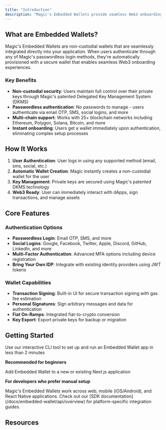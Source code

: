 ```yaml
---
title: "Introduction"
description: "Magic's Embedded Wallets provide seamless Web3 onboarding with non-custodial security, passwordless authentication, and multi-chain support."
---
```


## What are Embedded Wallets?

Magic's Embedded Wallets are non-custodial wallets that are seamlessly integrated directly into your application. When users authenticate through any of Magic's passwordless login methods, they're automatically provisioned with a secure wallet that enables seamless Web3 onboarding experiences.

### Key Benefits

- **Non-custodial security**: Users maintain full control over their private keys through Magic's patented Delegated Key Management System (DKMS)
- **Passwordless authentication**: No passwords to manage - users authenticate via email OTP, SMS, social logins, and more
- **Multi-chain support**: Works with 25+ blockchain networks including Ethereum, Polygon, Solana, Bitcoin, and more
- **Instant onboarding**: Users get a wallet immediately upon authentication, eliminating complex setup processes

## How It Works

1. **User Authentication**: User logs in using any supported method (email, sms, social, etc.)
2. **Automatic Wallet Creation**: Magic instantly creates a non-custodial wallet for the user
3. **Key Management**: Private keys are secured using Magic's patented DKMS technology
4. **Web3 Ready**: User can immediately interact with dApps, sign transactions, and manage assets

## Core Features

### Authentication Options
- **Passwordless Login**: Email OTP, SMS, and more
- **Social Logins**: Google, Facebook, Twitter, Apple, Discord, GitHub, LinkedIn, and more
- **Multi-Factor Authentication**: Advanced MFA options including device registration
- **Bring Your Own IDP**: Integrate with existing identity providers using JWT tokens

### Wallet Capabilities
- **Transaction Signing**: Built-in UI for secure transaction signing with gas fee estimation
- **Personal Signatures**: Sign arbitrary messages and data for authentication
- **Fiat On-Ramps**: Integrated fiat-to-crypto conversion
- **Key Export**: Export private keys for backup or migration

## Getting Started

<CardGroup cols={2}>
<Card title="Quick Start with CLI" icon="bolt" href="/docs/embedded-wallet/quickstart/cli">
Use our interactive CLI tool to set up and run an Embedded Wallet app in less than 2 minutes

**Recommended for beginners**
</Card>

<Card title="Manual Integration" icon="terminal" href="/docs/embedded-wallet/quickstart/integration">
Add Embedded Wallet to a new or existing Next.js application

**For developers who prefer manual setup**
</Card>
</CardGroup>

<Tip>
Magic's Embedded Wallets work across web, mobile (iOS/Android), and React Native applications. Check out our [SDK documentation](/docs/embedded-wallet/api/overview) for platform-specific integration guides.
</Tip>

## Resources

<CardGroup cols={2}>
<Card title="Read Magic Guides" icon="book-open" href="https://magic.link/guides" />
<Card title="Video Tutorials" icon="youtube" href="https://www.youtube.com/@Magiclabs/videos" />
</CardGroup>
